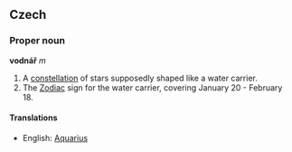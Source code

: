 ==Czech==
===Proper noun===
'''vodnář''' ''m''

# A [[constellation]] of stars supposedly shaped like a water carrier.
# The [[Zodiac]] sign for the water carrier, covering January 20 - February 18.

====Translations====
*English: [[Aquarius]]